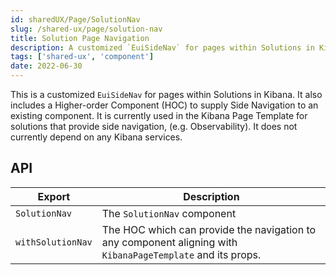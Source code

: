 ---
id: sharedUX/Page/SolutionNav
slug: /shared-ux/page/solution-nav
title: Solution Page Navigation
description: A customized `EuiSideNav` for pages within Solutions in Kibana.
tags: ['shared-ux', 'component']
date: 2022-06-30
---

This is a customized `EuiSideNav` for pages within Solutions in Kibana.  It also includes a Higher-order Component (HOC) to supply Side Navigation to an existing component.  It is currently used in the Kibana Page Template for solutions that provide side navigation, (e.g. Observability).  It does not currently depend on any Kibana services.

## API

| Export | Description |
|---|---|
| `SolutionNav` | The `SolutionNav` component |
| `withSolutionNav` | The HOC which can provide the navigation to any component aligning with `KibanaPageTemplate` and its props. |